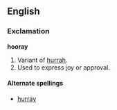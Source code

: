 ==English==

===Exclamation===
'''hooray'''
#Variant of [[hurrah]].
#Used to express joy or approval.

====Alternate spellings====
*[[hurray]]